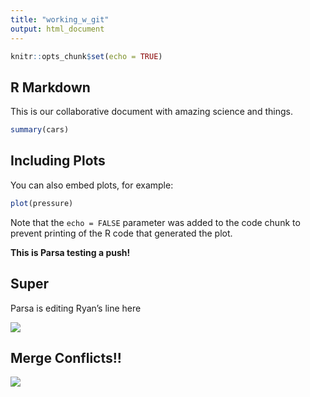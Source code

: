 ```yaml
---
title: "working_w_git"
output: html_document
---
```


```r
knitr::opts_chunk$set(echo = TRUE)
```

## R Markdown

This is our collaborative document with amazing science and things.

```r
summary(cars)
```

## Including Plots

You can also embed plots, for example:

```r
plot(pressure)
```

Note that the `echo = FALSE` parameter was added to the code chunk to prevent printing of the R code that generated the plot.

**This is Parsa testing a push!**

## Super


Parsa is editing Ryan's line here

![](https://www.r4wrds.com/intermediate/images/team_and_task_v2.png)





## Merge Conflicts!!


![](https://media.giphy.com/media/cFkiFMDg3iFoI/giphy.gif)